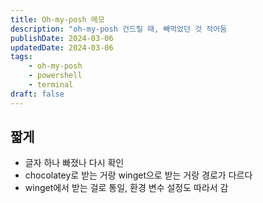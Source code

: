 ```yaml
---
title: Oh-my-posh 메모
description: "oh-my-posh 건드릴 때, 빼먹었던 것 적어둠                              "
publishDate: 2024-03-06
updatedDate: 2024-03-06
tags:
    - oh-my-posh
    - powershell
    - terminal
draft: false
---
```


## 짧게

-   글자 하나 빠졌나 다시 확인
-   chocolatey로 받는 거랑 winget으로 받는 거랑 경로가 다르다
-   winget에서 받는 걸로 통일, 환경 변수 설정도 따라서 감
